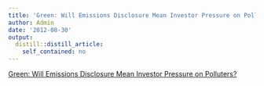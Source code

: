 ```yaml
---
title: 'Green: Will Emissions Disclosure Mean Investor Pressure on Polluters?'
author: Admin
date: '2012-08-30'
output:
  distill::distill_article:
    self_contained: no
---
```


[Green: Will Emissions Disclosure Mean Investor Pressure on Polluters?](http://green.blogs.nytimes.com/2012/08/24/will-emissions-disclosure-mean-investor-pressure-on-polluters/?smid=tu-share)
